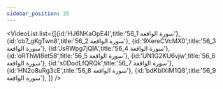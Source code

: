 ```yaml
---
sidebar_position: 25
---
```


<VideoList list={[{id:'HJ6NKaOpE4I',title:'56_1 سورة الواقعة'},
{id:'cb7_gKgTwn8',title:'56_2 سورة الواقعة'},
{id:'9XereCVcMX0',title:'56_3 سورة الواقعة'},
{id:'JsRWpg7jQlA',title:'56_4 سورة الواقعة'},
{id:'oRThWl8et58',title:'56_5 سورة الواقعة'},
{id:'UN1G2KU6vjw',title:'56_6 سورة الواقعة'},
{id:'s0DodLfQRQk',title:'56_7 سورة الواقعة'},
{id:'HN2o8uRg3cE',title:'56_8 سورة الواقعة'},
{id:'bdKbIXIM1Q8',title:'56_9 سورة الواقعة'},
]}
/>

